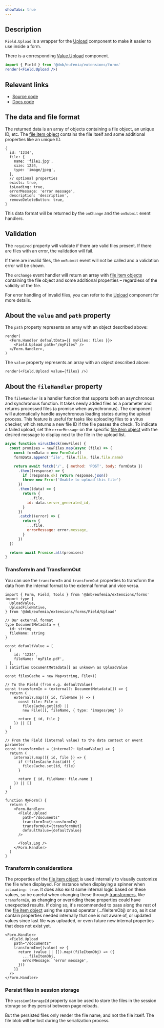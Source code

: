 ```yaml
---
showTabs: true
---
```


## Description

`Field.Upload` is a wrapper for the [Upload](/uilib/components/upload/) component to make it easier to use inside a form.

There is a corresponding [Value.Upload](/uilib/extensions/forms/Value/Upload) component.

```jsx
import { Field } from '@dnb/eufemia/extensions/forms'
render(<Field.Upload />)
```

## Relevant links

- [Source code](https://github.com/dnbexperience/eufemia/tree/main/packages/dnb-eufemia/src/extensions/forms/Field/Upload)
- [Docs code](https://github.com/dnbexperience/eufemia/tree/main/packages/dnb-design-system-portal/src/docs/uilib/extensions/forms/feature-fields/more-fields/Upload)

## The data and file format

The returned data is an array of objects containing a file object, an unique ID, etc. The [file item object](/uilib/components/upload/properties/#fileitem) contains the file itself and some additional properties like an unique ID.

```tsx
{
  id: '1234',
  file: {
    name: 'file1.jpg',
    size: 1234,
    type: 'image/jpeg',
  },
  // optional properties
  exists: true,
  isLoading: true,
  errorMessage: 'error message',
  description: 'description',
  removeDeleteButton: true,
}
```

This data format will be returned by the `onChange` and the `onSubmit` event handlers.

## Validation

The `required` property will validate if there are valid files present. If there are files with an error, the validation will fail.

If there are invalid files, the `onSubmit` event will not be called and a validation error will be shown.

The `onChange` event handler will return an array with [file item objects](/uilib/components/upload/properties/#fileitem) containing the file object and some additional properties – regardless of the validity of the file.

For error handling of invalid files, you can refer to the [Upload](/uilib/components/upload/) component for more details.

## About the `value` and `path` property

The `path` property represents an array with an object described above:

```tsx
render(
  <Form.Handler defaultData={{ myFiles: files }}>
    <Field.Upload path="/myFiles" />
  </Form.Handler>,
)
```

The `value` property represents an array with an object described above:

```tsx
render(<Field.Upload value={files} />)
```

## About the `fileHandler` property

The `fileHandler` is a handler function that supports both an asynchronous and synchronous function. It takes newly added files as a parameter and returns processed files (a promise when asynchronous).
The component will automatically handle asynchronous loading states during the upload process. This feature is useful for tasks like uploading files to a virus checker, which returns a new file ID if the file passes the check. To indicate a failed upload, set the `errorMessage` on the specific [file item object](/uilib/components/upload/properties/#fileitem) with the desired message to display next to the file in the upload list.

```js
async function virusCheck(newFiles) {
  const promises = newFiles.map(async (file) => {
    const formData = new FormData()
    formData.append('file', file.file, file.file.name)

    return await fetch('/', { method: 'POST', body: formData })
      .then((response) => {
        if (response.ok) return response.json()
        throw new Error('Unable to upload this file')
      })
      .then((data) => {
        return {
          ...file,
          id: data.server_generated_id,
        }
      })
      .catch((error) => {
        return {
          ...file,
          errorMessage: error.message,
        }
      })
  })

  return await Promise.all(promises)
}
```

### TransformIn and TransformOut

You can use the `transformIn` and `transformOut` properties to transform the data from the internal format to the external format and vice versa.

```tsx
import { Form, Field, Tools } from '@dnb/eufemia/extensions/forms'
import type {
  UploadValue,
  UploadFileNative,
} from '@dnb/eufemia/extensions/forms/Field/Upload'

// Our external format
type DocumentMetadata = {
  id: string
  fileName: string
}

const defaultValue = [
  {
    id: '1234',
    fileName: 'myFile.pdf',
  },
] satisfies DocumentMetadata[] as unknown as UploadValue

const filesCache = new Map<string, File>()

// To the Field (from e.g. defaultValue)
const transformIn = (external?: DocumentMetadata[]) => {
  return (
    external?.map(({ id, fileName }) => {
      const file: File =
        filesCache.get(id) ||
        new File([], fileName, { type: 'images/png' })

      return { id, file }
    }) || []
  )
}

// From the Field (internal value) to the data context or event parameter
const transformOut = (internal?: UploadValue) => {
  return (
    internal?.map(({ id, file }) => {
      if (!filesCache.has(id)) {
        filesCache.set(id, file)
      }

      return { id, fileName: file.name }
    }) || []
  )
}

function MyForm() {
  return (
    <Form.Handler>
      <Field.Upload
        path="/documents"
        transformIn={transformIn}
        transformOut={transformOut}
        defaultValue={defaultValue}
      />

      <Tools.Log />
    </Form.Handler>
  )
}
```

### TransformIn considerations

The properties of the [file item object](/uilib/components/upload/properties/#fileitem) is used internally to visually customize the file when displayed. For instance when displaying a spinner when `isLoading: true`.
It does also exist some internal logic based on these values, so be careful when changing these through [transformers](/uilib/extensions/forms/getting-started/#transforming-data), like `transformIn`, as changing or overriding these properties could have unexpected results.
If doing so, it's recommended to pass along the rest of the [file item object](/uilib/components/upload/properties/#fileitem) using the spread operator (...fileItemObj) or so, as it can contain properties needed internally that one is not aware of, or updated values since last file was uploaded, or even future new internal properties that does not exist yet.

```tsx
<Form.Handler>
  <Field.Upload
    path="/documents"
    transformIn={(value) => {
      return (value || []).map((fileItemObj) => ({
        ...fileItemObj,
        errorMessage: 'error message',
      }))
    }}
  />
</Form.Handler>
```

### Persist files in session storage

The `sessionStorageId` property can be used to store the files in the session storage so they persist between page reloads.

But the persisted files only render the file name, and not the file itself. The file blob will be lost during the serialization process.

